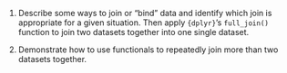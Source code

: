 1.  Describe some ways to join or "bind" data and identify which join is
    appropriate for a given situation. Then apply `{dplyr}`'s
    `full_join()` function to join two datasets together into one single
    dataset.

2.  Demonstrate how to use functionals to repeatedly join more than two
    datasets together.
